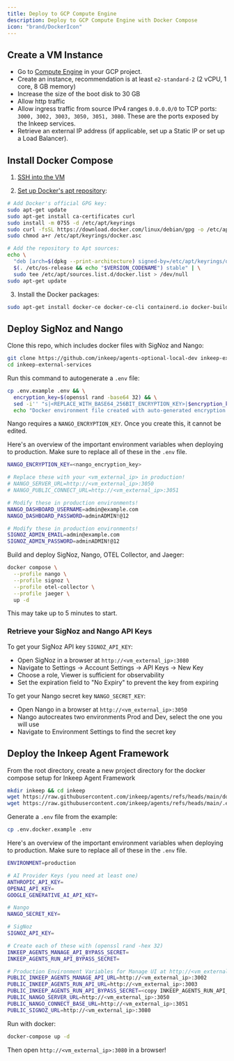 ```yaml
---
title: Deploy to GCP Compute Engine
description: Deploy to GCP Compute Engine with Docker Compose
icon: "brand/DockerIcon"
---
```


## Create a VM Instance

- Go to [Compute Engine](https://console.cloud.google.com/compute/instances) in your GCP project.
- Create an instance, recommendation is at least `e2-standard-2` (2 vCPU, 1 core, 8 GB memory)
- Increase the size of the boot disk to 30 GB
- Allow http traffic
- Allow ingress traffic from source IPv4 ranges `0.0.0.0/0` to TCP ports: `3000, 3002, 3003, 3050, 3051, 3080`. These are the ports exposed by the Inkeep services.
- Retrieve an external IP address (if applicable, set up a Static IP or set up a Load Balancer).


## Install Docker Compose

1. [SSH into the VM](https://cloud.google.com/compute/docs/connect/standard-ssh)

2. [Set up Docker's apt repository](https://docs.docker.com/engine/install/debian/#install-using-the-repository):
```bash
# Add Docker's official GPG key:
sudo apt-get update
sudo apt-get install ca-certificates curl
sudo install -m 0755 -d /etc/apt/keyrings
sudo curl -fsSL https://download.docker.com/linux/debian/gpg -o /etc/apt/keyrings/docker.asc
sudo chmod a+r /etc/apt/keyrings/docker.asc

# Add the repository to Apt sources:
echo \
  "deb [arch=$(dpkg --print-architecture) signed-by=/etc/apt/keyrings/docker.asc] https://download.docker.com/linux/debian \
  $(. /etc/os-release && echo "$VERSION_CODENAME") stable" | \
  sudo tee /etc/apt/sources.list.d/docker.list > /dev/null
sudo apt-get update
```

3. Install the Docker packages:
```bash
sudo apt-get install docker-ce docker-ce-cli containerd.io docker-buildx-plugin docker-compose-plugin
```

## Deploy SigNoz and Nango

Clone this repo, which includes docker files with SigNoz and Nango:
```bash
git clone https://github.com/inkeep/agents-optional-local-dev inkeep-external-services
cd inkeep-external-services
```

Run this command to autogenerate a `.env` file:
```bash
cp .env.example .env && \
  encryption_key=$(openssl rand -base64 32) && \
  sed -i'' "s|<REPLACE_WITH_BASE64_256BIT_ENCRYPTION_KEY>|$encryption_key|" .env && \
  echo "Docker environment file created with auto-generated encryption key"
```

Nango requires a `NANGO_ENCRYPTION_KEY`. Once you create this, it cannot be edited.

Here's an overview of the important environment variables when deploying to production. Make sure to replace all of these in the `.env` file.
```bash
NANGO_ENCRYPTION_KEY=<nango_encryption_key>

# Replace these with your <vm_external_ip> in production!
# NANGO_SERVER_URL=http://<vm_external_ip>:3050
# NANGO_PUBLIC_CONNECT_URL=http://<vm_external_ip>:3051

# Modify these in production environments!
NANGO_DASHBOARD_USERNAME=admin@example.com
NANGO_DASHBOARD_PASSWORD=adminADMIN!@12

# Modify these in production environments!
SIGNOZ_ADMIN_EMAIL=admin@example.com
SIGNOZ_ADMIN_PASSWORD=adminADMIN!@12
```

Build and deploy SigNoz, Nango, OTEL Collector, and Jaeger:
```bash
docker compose \
  --profile nango \
  --profile signoz \
  --profile otel-collector \
  --profile jaeger \
  up -d
```
This may take up to 5 minutes to start.

### Retrieve your SigNoz and Nango API Keys

To get your SigNoz API key `SIGNOZ_API_KEY`:
- Open SigNoz in a browser at `http://<vm_external_ip>:3080`
- Navigate to Settings → Account Settings → API Keys → New Key
- Choose a role, Viewer is sufficient for observability
- Set the expiration field to "No Expiry" to prevent the key from expiring

To get your Nango secret key `NANGO_SECRET_KEY`:
- Open Nango in a browser at `http://<vm_external_ip>:3050`
- Nango autocreates two environments Prod and Dev, select the one you will use
- Navigate to Environment Settings to find the secret key

## Deploy the Inkeep Agent Framework

From the root directory, create a new project directory for the docker compose setup for Inkeep Agent Framework
```bash
mkdir inkeep && cd inkeep
wget https://raw.githubusercontent.com/inkeep/agents/refs/heads/main/docker-compose.yml
wget https://raw.githubusercontent.com/inkeep/agents/refs/heads/main/.env.docker.example
```

Generate a `.env` file from the example:
```bash
cp .env.docker.example .env
```

Here's an overview of the important environment variables when deploying to production. Make sure to replace all of these in the `.env` file.
```bash
ENVIRONMENT=production

# AI Provider Keys (you need at least one)
ANTHROPIC_API_KEY=
OPENAI_API_KEY=
GOOGLE_GENERATIVE_AI_API_KEY=

# Nango
NANGO_SECRET_KEY=

# SigNoz
SIGNOZ_API_KEY=

# Create each of these with (openssl rand -hex 32)
INKEEP_AGENTS_MANAGE_API_BYPASS_SECRET=
INKEEP_AGENTS_RUN_API_BYPASS_SECRET=

# Production Environment Variables for Manage UI at http://<vm_external_ip>:3000
PUBLIC_INKEEP_AGENTS_MANAGE_API_URL=http://<vm_external_ip>:3002
PUBLIC_INKEEP_AGENTS_RUN_API_URL=http://<vm_external_ip>:3003
PUBLIC_INKEEP_AGENTS_RUN_API_BYPASS_SECRET=<copy INKEEP_AGENTS_RUN_API_BYPASS_SECRET>
PUBLIC_NANGO_SERVER_URL=http://<vm_external_ip>:3050
PUBLIC_NANGO_CONNECT_BASE_URL=http://<vm_external_ip>:3051
PUBLIC_SIGNOZ_URL=http://<vm_external_ip>:3080
```

Run with docker:
```bash
docker-compose up -d
```

Then open `http://<vm_external_ip>:3080` in a browser!